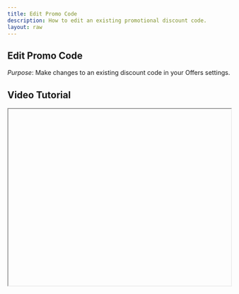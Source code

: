 ```yaml
---
title: Edit Promo Code
description: How to edit an existing promotional discount code.
layout: raw
---
```



<div className="mdx-content">

## Edit Promo Code



*Purpose*: Make changes to an existing discount code in your Offers settings.

## Video Tutorial



<iframe
  width="100%"
  height="400"
  title="Edit Promo Code Tutorial"
  allowFullScreen
  className="rounded-lg"
/>

---

## Steps:



❶ **Navigate to Offers > Promo Code**  
From the sidebar, go to **Offers**, then click on the **Promo Code** tab.

❷ **Click the 3-dot menu and choose Edit**  
Find the promo code you'd like to change. Click the **three-dot menu** to the right and select **Edit**.

❸ **Modify promo code details**  
Make changes to any of the following fields:  
- **Basic Info** (name, description, code)  
- **Value and limitations**  
- **Services** the promo applies to  
- **Venues** where it's valid

❹ **Click Save**  
Once updates are complete, click the **Save** button to confirm changes.

---

**Tip for First-Time Users**:  
Use edits to fine-tune promotions as needed without creating a new code from scratch.

<div className="space-y-4 mt-6">

<div className="my-10 border-t border-gray-200" />

## More questions about this


</div>
<div className="space-y-4 mt-6">
  <details className="bg-white rounded-md p-4 border border-gray-300">
  <summary
    className="font-medium text-base text-gray-900"
    style={{
      backgroundColor: 'transparent',
      outline: 'none',
      cursor: 'pointer',
      userSelect: 'none',
      listStyle: 'none',
    }}
  >Can I delete a promo code?</summary>
   <p className="mt-2 text-sm text-gray-700">
      Yes, you can remove a promo code by clicking the 3-dot menu and selecting Delete.
    </p>
  </details>

  <details className="bg-white rounded-md p-4 border border-gray-300">
  <summary
    className="font-medium text-base text-gray-900"
    style={{
      backgroundColor: 'transparent',
      outline: 'none',
      cursor: 'pointer',
      userSelect: 'none',
      listStyle: 'none',
    }}
  >Do edits apply instantly?</summary>
    <p className="mt-2 text-sm text-gray-700">
      Yes, changes to promo codes take effect immediately once saved.
    </p>
  </details>
</div>
</div>

---

<div className="space-y-4 mt-6">

<div className="my-10 border-t border-gray-200" />

<div className="mdx-content mt-10">

Was this article helpful?

<div style={{ display: 'flex', gap: '1rem' }}>
  <button style={{ padding: '0.5rem', borderRadius: '9999px', backgroundColor: '#f0f0f0' }}>
    👍
  </button>
  <button style={{ padding: '0.5rem', borderRadius: '9999px', backgroundColor: '#f0f0f0' }}>
    👎
  </button>
</div>
</div>

---
</div>
